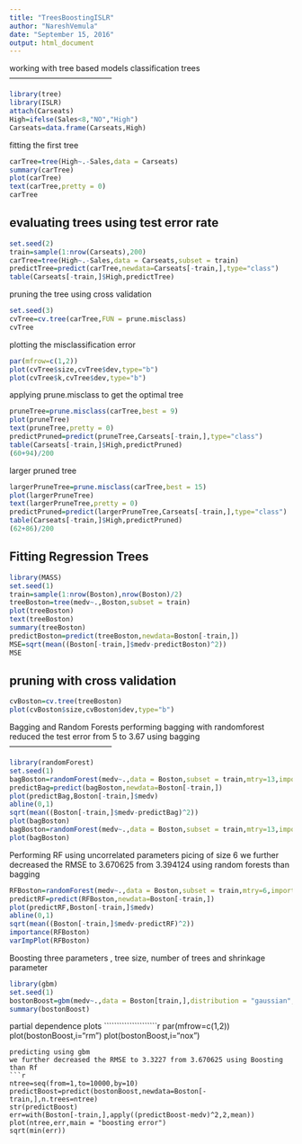 ```yaml
---
title: "TreesBoostingISLR"
author: "NareshVemula"
date: "September 15, 2016"
output: html_document
---
```


working with tree based models 
classification trees
---------------------------------------
```r
library(tree)
library(ISLR)
attach(Carseats)
High=ifelse(Sales<8,"NO","High")
Carseats=data.frame(Carseats,High)
```
fitting the first tree
```r
carTree=tree(High~.-Sales,data = Carseats)
summary(carTree)
plot(carTree)
text(carTree,pretty = 0)
carTree
```
evaluating trees using test error rate
--------------------------------------------
```r
set.seed(2)
train=sample(1:nrow(Carseats),200)
carTree=tree(High~.-Sales,data = Carseats,subset = train)
predictTree=predict(carTree,newdata=Carseats[-train,],type="class")
table(Carseats[-train,]$High,predictTree)
```
pruning the tree using cross validation
```r
set.seed(3)
cvTree=cv.tree(carTree,FUN = prune.misclass)
cvTree
```
plotting the misclassification error
```r
par(mfrow=c(1,2))
plot(cvTree$size,cvTree$dev,type="b")
plot(cvTree$k,cvTree$dev,type="b")
```
applying prune.misclass to get the optimal tree
```r
pruneTree=prune.misclass(carTree,best = 9)
plot(pruneTree)
text(pruneTree,pretty = 0)
predictPruned=predict(pruneTree,Carseats[-train,],type="class")
table(Carseats[-train,]$High,predictPruned)
(60+94)/200
```
larger pruned tree
```r
largerPruneTree=prune.misclass(carTree,best = 15)
plot(largerPruneTree)
text(largerPruneTree,pretty = 0)
predictPruned=predict(largerPruneTree,Carseats[-train,],type="class")
table(Carseats[-train,]$High,predictPruned)
(62+86)/200
```
Fitting Regression Trees
------------------------
```r
library(MASS)
set.seed(1)
train=sample(1:nrow(Boston),nrow(Boston)/2)
treeBoston=tree(medv~.,Boston,subset = train)
plot(treeBoston)
text(treeBoston)
summary(treeBoston)
predictBoston=predict(treeBoston,newdata=Boston[-train,])
MSE=sqrt(mean((Boston[-train,]$medv-predictBoston)^2))
MSE
```
pruning with cross validation
---------------------------------------
```r
cvBoston=cv.tree(treeBoston)
plot(cvBoston$size,cvBoston$dev,type="b")
```
Bagging and Random Forests
performing bagging with randomforest
reduced the test error from 5 to 3.67 using bagging
---------------------------------------
```r
library(randomForest)
set.seed(1)
bagBoston=randomForest(medv~.,data = Boston,subset = train,mtry=13,importance=T)
predictBag=predict(bagBoston,newdata=Boston[-train,])
plot(predictBag,Boston[-train,]$medv)
abline(0,1)
sqrt(mean((Boston[-train,]$medv-predictBag)^2))
plot(bagBoston)
bagBoston=randomForest(medv~.,data = Boston,subset = train,mtry=13,importance=T,ntree=250)
plot(bagBoston)
```
Performing RF using uncorrelated parameters picing of size 6
we further decreased the RMSE to 3.670625 from 3.394124 using random forests than bagging
```r
RFBoston=randomForest(medv~.,data = Boston,subset = train,mtry=6,importance=T)
predictRF=predict(RFBoston,newdata=Boston[-train,])
plot(predictRF,Boston[-train,]$medv)
abline(0,1)
sqrt(mean((Boston[-train,]$medv-predictRF)^2))
importance(RFBoston)
varImpPlot(RFBoston)
```
Boosting
three parameters , tree size, number of trees and shrinkage parameter
```r
library(gbm)
set.seed(1)
bostonBoost=gbm(medv~.,data = Boston[train,],distribution = "gaussian",n.trees = 10000,interaction.depth = 4)
summary(bostonBoost)
```
partial dependence plots
````````````````````````
```r
par(mfrow=c(1,2))
plot(bostonBoost,i="rm")
plot(bostonBoost,i="nox")
```
predicting using gbm
we further decreased the RMSE to 3.3227 from 3.670625 using Boosting than Rf
```r
ntree=seq(from=1,to=10000,by=10)
predictBoost=predict(bostonBoost,newdata=Boston[-train,],n.trees=ntree)
str(predictBoost)
err=with(Boston[-train,],apply((predictBoost-medv)^2,2,mean))
plot(ntree,err,main = "boosting error")
sqrt(min(err))
```
